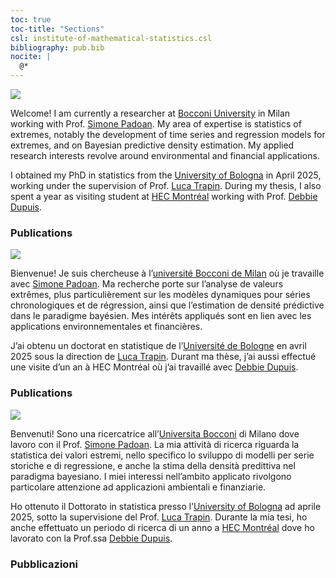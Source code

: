 ```yaml
---
toc: true
toc-title: "Sections"
csl: institute-of-mathematical-statistics.csl
bibliography: pub.bib
nocite: |
  @*
---
```



:::{.content-visible when-profile="en"}


::: {.grid}

::: {.g-col-12 .g-col-md-6}
![](image/headshot.jpg)
:::

::: {.g-col-12 .g-col-md-6}

Welcome! I am currently a researcher at [Bocconi University](https://dec.unibocconi.eu/) in Milan working with Prof. [Simone Padoan](https://faculty.unibocconi.it/simonepadoan/). My area of expertise is statistics of extremes, notably the development of time series and regression models for extremes, and on Bayesian predictive density estimation. My applied research interests revolve around environmental and financial applications.

:::

:::


I obtained my PhD in statistics from the [University of Bologna](https://stat.unibo.it/en/index.html) in April 2025, working under the supervision of Prof. [Luca Trapin](https://sites.google.com/site/lucatrapin/home). During my thesis, I also spent a year as visiting student at [HEC Montréal](https://www.hec.ca/en) working with Prof. [Debbie Dupuis](https://www.hec.ca/en/profs/debbie.dupuis.html).



### Publications


::: {#refs}
:::

:::


:::{.content-visible when-profile="fr"}


::: {.grid}

::: {.g-col-12 .g-col-md-6}
![](image/headshot.jpg)
:::

::: {.g-col-12 .g-col-md-6}

Bienvenue! Je suis chercheuse à l'[université Bocconi de Milan](https://dec.unibocconi.eu/) où je travaille avec [Simone Padoan](https://faculty.unibocconi.it/simonepadoan/). Ma recherche porte sur l'analyse de valeurs extrêmes, plus particulièrement sur les modèles dynamiques pour séries chronologiques et de régression, ainsi que l'estimation de densité prédictive dans le paradigme bayésien. Mes intérêts appliqués sont en lien avec les applications environnementales et financières.

:::

:::

J'ai obtenu un doctorat en statistique de l'[Université de Bologne](https://stat.unibo.it/en/index.html) en avril 2025 sous la direction de [Luca Trapin](https://sites.google.com/site/lucatrapin/home). Durant ma thèse, j'ai aussi effectué une visite d'un an à HEC Montréal où j'ai travaillé avec [Debbie Dupuis](https://www.hec.ca/profs/debbie.dupuis.html).



### Publications


::: {#refs}
:::


:::



:::{.content-visible when-profile="it"}



::: {.grid}

::: {.g-col-12 .g-col-md-6}
![](image/headshot.jpg)
:::

::: {.g-col-12 .g-col-md-6}

Benvenuti! Sono una ricercatrice all'[Universita Bocconi](https://dec.unibocconi.eu/) di Milano dove lavoro con il Prof. [Simone Padoan](https://faculty.unibocconi.it/simonepadoan/). La mia attività di ricerca riguarda la statistica dei valori estremi, nello specifico lo sviluppo di modelli per serie storiche e di regressione, e anche la stima della densità predittiva nel paradigma bayesiano. I miei interessi nell'ambito applicato rivolgono particolare attenzione ad applicazioni ambientali e finanziarie.


:::

:::

Ho ottenuto il Dottorato in statistica presso l'[University of Bologna](https://stat.unibo.it/it/index.html) ad aprile 2025, sotto la supervisione del Prof. [Luca Trapin](https://sites.google.com/site/lucatrapin/home). Durante la mia tesi, ho anche effettuato un periodo di ricerca di un anno a [HEC Montréal](https://www.hec.ca/) dove ho lavorato con la Prof.ssa [Debbie Dupuis](https://www.hec.ca/profs/debbie.dupuis.html).

### Pubblicazioni


::: {#refs}
:::


:::

